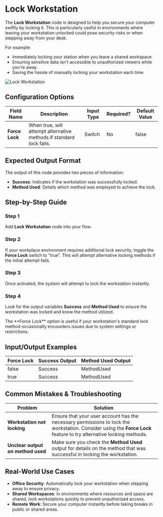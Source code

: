 
# Lock Workstation

The **Lock Workstation** node is designed to help you secure your computer swiftly by locking it. This is particularly useful in environments where leaving your workstation unlocked could pose security risks or when stepping away from your desk.

For example:

- Immediately locking your station when you leave a shared workspace.
- Ensuring sensitive data isn't accessible to unauthorized viewers while you're away.
- Saving the hassle of manually locking your workstation each time.

![Lock Workstation](./lock-workstation.png)

## Configuration Options

| Field Name     | Description                                                         | Input Type | Required? | Default Value |
| -------------- | ------------------------------------------------------------------- | ---------- | --------- | ------------- |
| **Force Lock** | When true, will attempt alternative methods if standard lock fails. | Switch     | No        | false         |

## Expected Output Format

The output of this node provides two pieces of information:

- **Success**: Indicates if the workstation was successfully locked.
- **Method Used**: Details which method was employed to achieve the lock.

## Step-by-Step Guide

<Steps>

### Step 1

Add **Lock Workstation** node into your flow.

### Step 2

If your workplace environment requires additional lock security, toggle the **Force Lock** switch to "true". This will attempt alternative locking methods if the initial attempt fails.

### Step 3

Once activated, the system will attempt to lock the workstation instantly.

### Step 4

Look for the output variables **Success** and **Method Used** to ensure the workstation was locked and know the method utilized.

</Steps>

<Callout type="info" title="Note">
  The **Force Lock** option is useful if your workstation's standard lock method
  occasionally encounters issues due to system settings or restrictions.
</Callout>

## Input/Output Examples

| Force Lock | Success Output | Method Used Output |
| ---------- | -------------- | ------------------ |
| false      | Success        | MethodUsed         |
| true       | Success        | MethodUsed         |

## Common Mistakes & Troubleshooting

| Problem                           | Solution                                                                                                                                                           |
| --------------------------------- | ------------------------------------------------------------------------------------------------------------------------------------------------------------------ |
| **Workstation not locking**       | Ensure that your user account has the necessary permissions to lock the workstation. Consider using the **Force Lock** feature to try alternative locking methods. |
| **Unclear output on method used** | Make sure you check the **Method Used** output for details on the method that was successful in locking the workstation.                                           |

## Real-World Use Cases

- **Office Security**: Automatically lock your workstation when stepping away to ensure privacy.
- **Shared Workspaces**: In environments where resources and space are shared, lock workstations quickly to prevent unauthorized access.
- **Remote Work**: Secure your computer instantly before taking breaks in public or shared areas.
